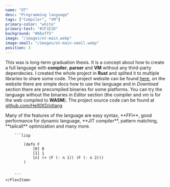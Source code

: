 ```yaml
---
name: "OT"
desc: "Programming language"
tags: ["Compiler", "VM"]
primary-color: "white"
primary-text: "#1F1E1D"
background: "#66aff5"
image: "/images/ot-main.webp"
image-small: "/images/ot-main-small.webp"
position: 3
---
```



This was is long-term graduation thesis. It is a concept about how to create a full language with **compiler**,
**parser** and **VM** without any third-party dependecies. I created the whole project in **Rust** and splited it to multiple libraries to share
some code. The project website can be found [here](https://otlang.netlify.app/), on the website there are simple docs how to use the language
and in _Download_ section there are precompiled binaries for some platforms. You can try the language without the binaries in _Editor_
section (the compiler and vm is for the web compiled to **WASM**). The project source code can be found at [github.com/Hell0XD/otlang](https://github.com/Hell0XD/otlang)

<div class="mt-5">
<Flex>
    <FlexItem>
        <BigText text="Dynamic language from LISP family." />
    </FlexItem>
    <FlexItem>
        Many of the features of the language are easy syntax, **FFI**, good performance for dynamic language, **JIT compiler**, pattern matching, **tailcall** optimization and many more.

        ```lisp

            (defn F
                [0] 0
                [1] 1
                [n] (+ (F (- n 1)) (F (- n 2)))
            )


        ```
    </FlexItem>
</Flex>
</div>
